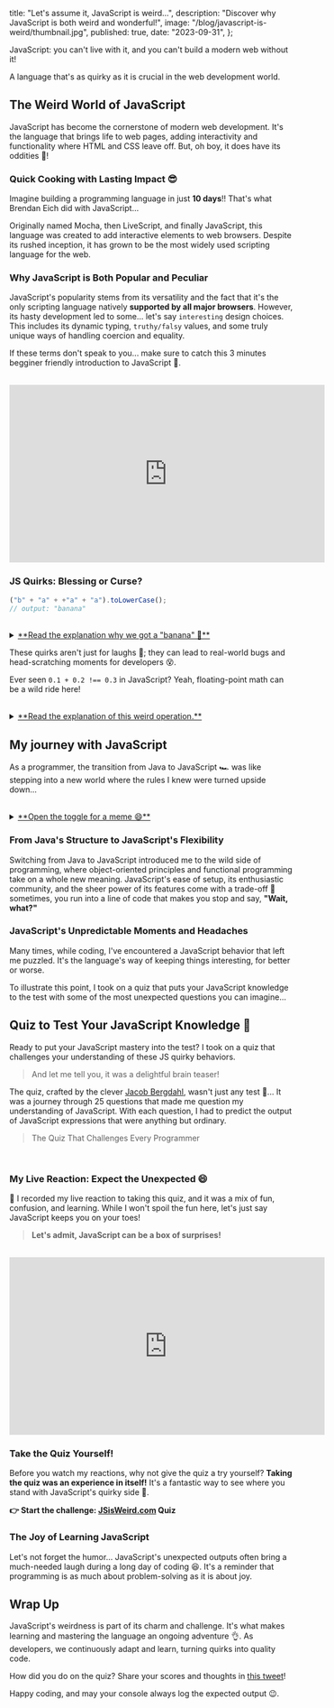 
  title: "Let's assume it, JavaScript is weird...",
  description: "Discover why JavaScript is both weird and wonderful!",
  image: "/blog/javascript-is-weird/thumbnail.jpg",
  published: true,
  date: "2023-09-31",
};

JavaScript: you can't live with it, and you can't build a modern web without it!

A language that's as quirky as it is crucial in the web development world.

## The Weird World of JavaScript

JavaScript has become the cornerstone of modern web development. It's the language that brings life to web pages, adding interactivity and functionality where HTML and CSS leave off. But, oh boy, it does have its oddities 🤪!

### Quick Cooking with Lasting Impact 😎

Imagine building a programming language in just **10 days**!! That's what Brendan Eich did with JavaScript...

Originally named Mocha, then LiveScript, and finally JavaScript, this language was created to add interactive elements to web browsers. Despite its rushed inception, it has grown to be the most widely used scripting language for the web.

### Why JavaScript is Both Popular and Peculiar

JavaScript's popularity stems from its versatility and the fact that it's the only scripting language natively **supported by all major browsers**. However, its hasty development led to some... let's say `interesting` design choices. This includes its dynamic typing, `truthy/falsy` values, and some truly unique ways of handling coercion and equality.

If these terms don't speak to you... make sure to catch this 3 minutes begginer friendly introduction to JavaScript 🎥.

<br />
<div className="flex justify-center">
  <iframe
    width="560"
    height="315"
    src="https://www.youtube.com/embed/pgqECiUFYYk?si=Kj1D8LYVzMPcw7KY"
    title="YouTube video player"
    frameborder="0"
    allow="accelerometer; autoplay; clipboard-write; encrypted-media; gyroscope; picture-in-picture; fullscreen; web-share"
  ></iframe>
</div>

### JS Quirks: Blessing or Curse?

```js
("b" + "a" + +"a" + "a").toLowerCase();
// output: "banana"
```

<br />

<details>
<summary className="hover:cursor-pointer"><u>**Read the explanation why we got a "banana" 🍌**</u></summary>

The output of the expression `("b" + "a" + +"a" + "a").toLowerCase();` being `"banana"` is due to how JavaScript handles the concatenation of strings and the unary plus operator.

Here’s a step-by-step explanation:

1. `"b" + "a"`: The first part is straightforward string concatenation, resulting in `"ba"`.
2. `+"a"`: This part is tricky. The unary plus tries to convert "a" into a number. Since "a" is not numeric, the result is `NaN` (Not-a-Number).
3. `"ba" + NaN`: Concatenating a string with `NaN` results in `"baNaN"` because `NaN` gets converted to its string representation when added to a string.
4. `"baNaN" + "a"`: Another string concatenation happens, yielding `"baNaNa"`.
5. Finally, `.toLowerCase()` is called on `"baNaNa"`, converting all uppercase letters to lowercase, which gives you `"banana"`.

So the "quirk" here is primarily due to the unary plus operator being applied to a non-numeric string, resulting in `NaN`, and JavaScript's type coercion rules when it comes to string concatenation.

---

</details>

These quirks aren't just for laughs 👀; they can lead to real-world bugs and head-scratching moments for developers 😵.

Ever seen `0.1 + 0.2 !== 0.3` in JavaScript? Yeah, floating-point math can be a wild ride here!

<br />

<details>
<summary className="hover:cursor-pointer"><u>**Read the explanation of this weird operation.**</u></summary>

The expression `0.1 + 0.2 !== 0.3` evaluates to `true` in JavaScript due to the imprecision of floating-point arithmetic. Here's why:

- In JavaScript, numbers are represented in binary floating-point format, which can lead to precision issues, especially with decimals.
- The numbers `0.1` and `0.2` do not have exact binary representations, so when they are added together, the result is not exactly `0.3` but rather a close approximation.
- This results in the sum being slightly more than `0.3`, such as `0.30000000000000004`.
- The strict inequality `!==` checks for both value and type equality, and since the actual sum is not exactly `0.3`, it returns `true`.

This is why comparisons of floating-point numbers in JavaScript (and many other programming languages) should be done with a threshold of precision, often called "epsilon".

---

</details>

## My journey with JavaScript

As a programmer, the transition from Java to JavaScript 🏎️ was like stepping into a new world where the rules I knew were turned upside down...

<br />

<details>
  <summary className="hover:cursor-pointer">
    <u>**Open the toggle for a meme 😄**</u>
  </summary>
  <Image
    src="/blog/javascript-is-weird/i-hate-javascript.jpg"
    width="1920"
    height="0"
    className="w-full h-auto"
    alt="I hate javascript meme"
  />
</details>

### From Java's Structure to JavaScript's Flexibility

Switching from Java to JavaScript introduced me to the wild side of programming, where object-oriented principles and functional programming take on a whole new meaning. JavaScript's ease of setup, its enthusiastic community, and the sheer power of its features come with a trade-off 🤝 sometimes, you run into a line of code that makes you stop and say, **"Wait, what?"**

### JavaScript's Unpredictable Moments and Headaches

Many times, while coding, I've encountered a JavaScript behavior that left me puzzled. It's the language's way of keeping things interesting, for better or worse.

To illustrate this point, I took on a quiz that puts your JavaScript knowledge to the test with some of the most unexpected questions you can imagine...

## Quiz to Test Your JavaScript Knowledge 🧠

Ready to put your JavaScript mastery into the test? I took on a quiz that challenges your understanding of these JS quirky behaviors.

> And let me tell you, it was a delightful brain teaser!

The quiz, crafted by the clever [Jacob Bergdahl](https://jacobbergdahl.com/), wasn't just any test 🤯... It was a journey through 25 questions that made me question my understanding of JavaScript. With each question, I had to predict the output of JavaScript expressions that were anything but ordinary.

> The Quiz That Challenges Every Programmer

<br />
<a href="https://jsisweird.com/" target="_blank">
  <div className="hover:cursor-pointer flex justify-center items-center">
    <Image
      src="/blog/javascript-is-weird/quiz.png"
      width="1920"
      height="0"
      className="w-full h-auto"
      alt="jsiswerid.com quiz"
    />
  </div>
</a>

### My Live Reaction: Expect the Unexpected 😄

🎥 I recorded my live reaction to taking this quiz, and it was a mix of fun, confusion, and learning. While I won't spoil the fun here, let's just say JavaScript keeps you on your toes!

> **Let's admit, JavaScript can be a box of surprises!**

<br />
<div className="flex justify-center">
  <iframe
    width="560"
    height="315"
    src="https://www.youtube.com/embed/sz4FANqmB38?si=EAq30VAQt-zFkBOR"
    title="YouTube video player"
    frameborder="0"
    allow="accelerometer; autoplay; clipboard-write; encrypted-media; gyroscope; picture-in-picture; fullscreen; web-share"
  ></iframe>
</div>

### Take the Quiz Yourself!

Before you watch my reactions, why not give the quiz a try yourself? **Taking the quiz was an experience in itself!** It's a fantastic way to see where you stand with JavaScript's quirky side 👀.

**👉 Start the challenge: [JSisWeird.com](https://jsisweird.com/) Quiz**

### The Joy of Learning JavaScript

Let's not forget the humor... JavaScript's unexpected outputs often bring a much-needed laugh during a long day of coding 😆. It's a reminder that programming is as much about problem-solving as it is about joy.

## Wrap Up

JavaScript's weirdness is part of its charm and challenge. It's what makes learning and mastering the language an ongoing adventure 👌. As developers, we continuously adapt and learn, turning quirks into quality code.

How did you do on the quiz? Share your scores and thoughts in [this tweet](https://x.com/choubari_/status/1551244322577711104?s=20)!

Happy coding, and may your console always log the expected output 😉.
